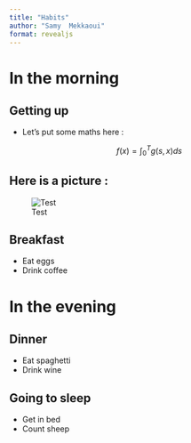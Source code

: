 ```yaml
---
title: "Habits"
author: "Samy  Mekkaoui"
format: revealjs
---
```


# In the morning

## Getting up

- Let's put some maths here :
  
$$
f(x) = \int_{0}^{T} g(s,x) ds
$$

## Here is a picture :

![Test](/img/500x300png)


## Breakfast

- Eat eggs
- Drink coffee

# In the evening

## Dinner

- Eat spaghetti
- Drink wine

## Going to sleep

- Get in bed
- Count sheep